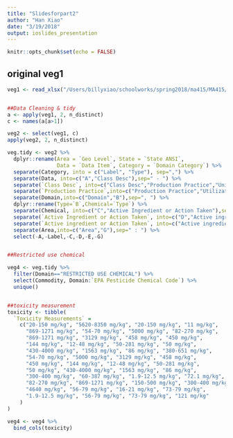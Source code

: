 ---
title: "Slidesforpart2"
author: "Han Xiao"
date: "3/19/2018"
output: ioslides_presentation
---

```{r setup, include=FALSE}
knitr::opts_chunk$set(echo = FALSE)
```

## original veg1

```{r}
veg1 <- read_xlsx("/Users/billyxiao/schoolworks/spring2018/ma415/MA415/assignment5/veg1.xlsx")


##Data Cleaning & tidy
a <- apply(veg1, 2, n_distinct)
c <- names(a[a>1])

veg2 <- select(veg1, c)
apply(veg2, 2, n_distinct)

veg.tidy <- veg2 %>%
  dplyr::rename(Area = `Geo Level`, State = `State ANSI`,
                Data = `Data Item`, Category = `Domain Category`) %>%
  separate(Category, into = c("Label", "Type"), sep=",") %>%
  separate(Data, into=c("A","Class Desc"),sep=" - ") %>%
  separate(`Class Desc`, into=c("Class Desc","Production Practice","Unit Desc"),sep=",") %>%
  separate(`Production Practice`,into=c("Production Practice","Utilization Practice","Statistic Category"),sep=" / ") %>%
  separate(Domain,into=c("Domain","B"),sep=", ") %>%
  dplyr::rename(Type=`B`,Chemical=`Type`) %>%
  separate(Chemical, into=c("C","Active Ingredient or Action Taken"),sep=": ") %>%
  separate(`Active Ingredient or Action Taken`, into=c("D","Active ingredient or Action Taken","E"),sep=c(1,-2)) %>%
  separate(`Active ingredient or Action Taken`, into=c("Active ingredient or Action Taken","EPA Pesticide Chemical Code"),sep="=") %>%
  separate(Area,into=c("Area","G"),sep=" : ") %>%
  select(-A,-Label,-C,-D,-E,-G)


##Restricted use chemical

veg4 <- veg.tidy %>%
  filter(Domain=="RESTRICTED USE CHEMICAL") %>%
  select(Commodity, Domain:`EPA Pesticide Chemical Code`) %>%
  unique()


##toxicity measurement
toxicity <- tibble(
  `Toxicity Measurements` =
    c("20-150 mg/kg", "5620-8350 mg/kg", "20-150 mg/kg", "11 mg/kg",
      "869-1271 mg/kg", "54-70 mg/kg", "5000 mg/kg", "82-270 mg/kg",
      "869-1271 mg/kg", "3129 mg/kg", "458 mg/kg", "450 mg/kg",
      "144 mg/kg", "12-48 mg/kg", "50-281 mg/kg", "50 mg/kg",
      "430-4000 mg/kg", "1563 mg/kg", "86 mg/kg", "380-651 mg/kg",
      "54-70 mg/kg", "5000 mg/kg", "3129 mg/kg", "458 mg/kg",
      "450 mg/kg", "144 mg/kg", "12-48 mg/kg", "50-281 mg/kg",
      "50 mg/kg", "430-4000 mg/kg", "1563 mg/kg", "86 mg/kg",
      "300-400 mg/kg", "60-387 mg/kg", "1.9-12.5 mg/kg", "72.1 mg/kg",
      "82-270 mg/kg", "869-1271 mg/kg", "150-500 mg/kg", "300-400 mg/kg",
      "4640 mg/kg", "56-79 mg/kg", "16-21 mg/kg", "73-79 mg/kg",
      "1.9-12.5 mg/kg", "56-79 mg/kg", "73-79 mg/kg", "121 mg/kg"
    )
)

veg4 <- veg4 %>%
  bind_cols(toxicity)

```


